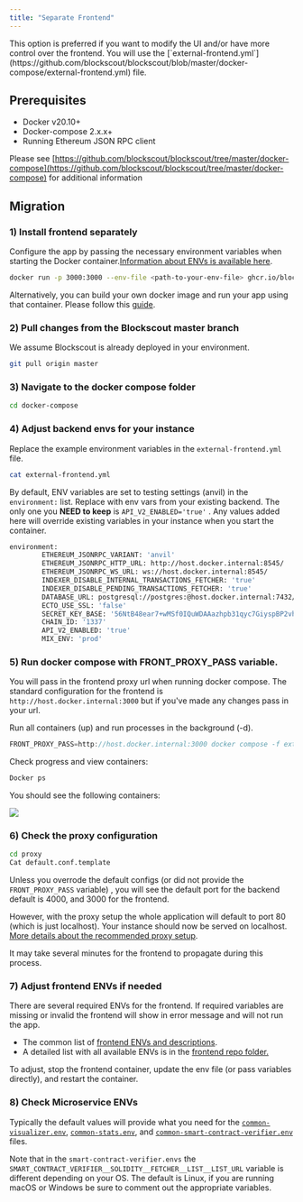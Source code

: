 ```yaml
---
title: "Separate Frontend"
---
```


<Tip>
This option is preferred if you want to modify the UI and/or have more control over the frontend.

</Tip>

<Info>
You will use the [`external-frontend.yml`](https://github.com/blockscout/blockscout/blob/master/docker-compose/external-frontend.yml) file.

</Info>

## Prerequisites

* Docker v20.10+
* Docker-compose 2.x.x+
* Running Ethereum JSON RPC client

Please see [https://github.com/blockscout/blockscout/tree/master/docker-compose](https://github.com/blockscout/blockscout/tree/master/docker-compose) for additional information

## Migration

### 1) Install frontend separately

Configure the app by passing the necessary environment variables when starting the Docker container.[Information about ENVs is available here](/setup/env-variables/frontend-common-envs).

```sh
docker run -p 3000:3000 --env-file <path-to-your-env-file> ghcr.io/blockscout/frontend:latest
```

Alternatively, you can build your own docker image and run your app using that container. Please follow this [guide](https://github.com/blockscout/frontend/blob/main/docs/CUSTOM_BUILD.md).

### 2) Pull changes from the Blockscout master branch

We assume Blockscout is already deployed in your environment.

```sh
git pull origin master
```

### 3) Navigate to the docker compose folder

```sh
cd docker-compose
```

### 4) Adjust backend envs for your instance

Replace the example environment variables in the `external-frontend.yml` file.

```sh
cat external-frontend.yml
```

By default, ENV variables are set to testing settings (anvil) in the `environment:` list. Replace with env vars from your existing backend. The only one you **NEED to keep** is `API_V2_ENABLED='true'` . Any values added here will override existing variables in your instance when you start the container.

```sh
environment:
        ETHEREUM_JSONRPC_VARIANT: 'anvil'
        ETHEREUM_JSONRPC_HTTP_URL: http://host.docker.internal:8545/
        ETHEREUM_JSONRPC_WS_URL: ws://host.docker.internal:8545/
        INDEXER_DISABLE_INTERNAL_TRANSACTIONS_FETCHER: 'true'
        INDEXER_DISABLE_PENDING_TRANSACTIONS_FETCHER: 'true'
        DATABASE_URL: postgresql://postgres:@host.docker.internal:7432/blockscout?ssl=false
        ECTO_USE_SSL: 'false'
        SECRET_KEY_BASE: '56NtB48ear7+wMSf0IQuWDAAazhpb31qyc7GiyspBP2vh7t5zlCsF5QDv76chXeN'
        CHAIN_ID: '1337'
        API_V2_ENABLED: 'true'
        MIX_ENV: 'prod'
```

### 5) Run docker compose with FRONT\_PROXY\_PASS variable.

You will pass in the frontend proxy url when running docker compose. The standard configuration for the frontend is `http://host.docker.internal:3000` but if you've made any changes pass in your url.

Run all containers (up) and run processes in the background (-d).

```javascript
FRONT_PROXY_PASS=http://host.docker.internal:3000 docker compose -f external-frontend.yml up -d
```

Check progress and view containers:

```sh
Docker ps
```

You should see the following containers:

<Frame caption="">
  <img src="/images/622be7a0-image.jpeg" />
</Frame>

### 6) Check the proxy configuration

```sh
cd proxy
Cat default.conf.template
```

Unless you overrode the default configs (or did not provide the `FRONT_PROXY_PASS` variable) , you will see the default port for the backend default is 4000, and 3000 for the frontend.

However, with the proxy setup the whole application will default to port 80 (which is just localhost). Your instance should now be served on localhost. [More details about the recommended proxy setup](/setup/deployment/frontend-migration/proxy-setup).

<Info>
It may take several minutes for the frontend to propagate during this process.

</Info>

### 7) Adjust frontend ENVs if needed

There are several required ENVs for the frontend. If required variables are missing or invalid the frontend will show in error message and will not run the app.

* The common list of [frontend ENVs and descriptions](/setup/env-variables/frontend-common-envs).
* A detailed list with all available ENVs is in the [frontend repo folder.](https://github.com/blockscout/frontend/blob/main/docs/ENVS.md)

To adjust, stop the frontend container, update the env file (or pass variables directly), and restart the container.

### 8) Check Microservice ENVs

Typically the default values will provide what you need for the [`common-visualizer.env`](https://github.com/blockscout/blockscout/blob/master/docker-compose/envs/common-visualizer.env), [`common-stats.env`](https://github.com/blockscout/blockscout/blob/master/docker-compose/envs/common-stats.env), and [`common-smart-contract-verifier.env`](https://github.com/blockscout/blockscout/blob/master/docker-compose/envs/common-smart-contract-verifier.env) files.

Note that in the `smart-contract-verifier.envs` the `SMART_CONTRACT_VERIFIER__SOLIDITY__FETCHER__LIST__LIST_URL` variable is different depending on your OS. The default is Linux, if you are running macOS or Windows be sure to comment out the appropriate variables.